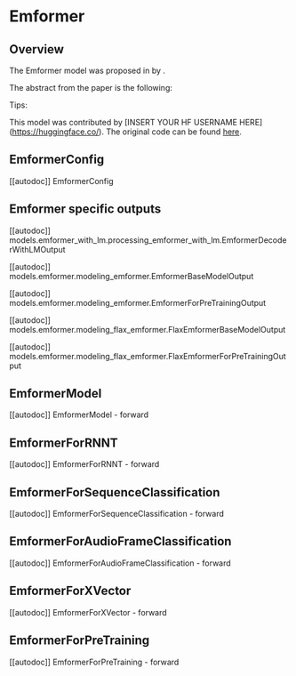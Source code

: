 <!--Copyright 2021 The HuggingFace Team. All rights reserved.

Licensed under the Apache License, Version 2.0 (the "License"); you may not use this file except in compliance with
the License. You may obtain a copy of the License at

http://www.apache.org/licenses/LICENSE-2.0

Unless required by applicable law or agreed to in writing, software distributed under the License is distributed on
an "AS IS" BASIS, WITHOUT WARRANTIES OR CONDITIONS OF ANY KIND, either express or implied. See the License for the
specific language governing permissions and limitations under the License.
-->

# Emformer

## Overview

The Emformer model was proposed in [<INSERT PAPER NAME HERE>](<INSERT PAPER LINK HERE>) by <INSERT AUTHORS HERE>.
<INSERT SHORT SUMMARY HERE>

The abstract from the paper is the following:

*<INSERT PAPER ABSTRACT HERE>*

Tips:

<INSERT TIPS ABOUT MODEL HERE>

This model was contributed by [INSERT YOUR HF USERNAME HERE](https://huggingface.co/<INSERT YOUR HF USERNAME HERE>).
The original code can be found [here](<INSERT LINK TO GITHUB REPO HERE>).


## EmformerConfig

[[autodoc]] EmformerConfig

## Emformer specific outputs

[[autodoc]] models.emformer_with_lm.processing_emformer_with_lm.EmformerDecoderWithLMOutput

[[autodoc]] models.emformer.modeling_emformer.EmformerBaseModelOutput

[[autodoc]] models.emformer.modeling_emformer.EmformerForPreTrainingOutput

[[autodoc]] models.emformer.modeling_flax_emformer.FlaxEmformerBaseModelOutput

[[autodoc]] models.emformer.modeling_flax_emformer.FlaxEmformerForPreTrainingOutput

## EmformerModel

[[autodoc]] EmformerModel
    - forward

## EmformerForRNNT

[[autodoc]] EmformerForRNNT
    - forward

## EmformerForSequenceClassification

[[autodoc]] EmformerForSequenceClassification
    - forward

## EmformerForAudioFrameClassification

[[autodoc]] EmformerForAudioFrameClassification
    - forward

## EmformerForXVector

[[autodoc]] EmformerForXVector
    - forward

## EmformerForPreTraining

[[autodoc]] EmformerForPreTraining
    - forward
